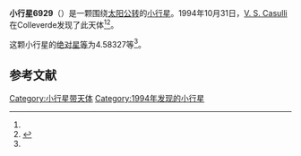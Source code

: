{{Infobox planet
| bgcolour = #FFFFC0
| name = 6929 Misto
| symbol = 
| image = 
| caption = 
| discovery = yes
| discovery_ref = 
| discoverer = [[V._S._Casulli|V. S. Casulli]]
| discovery_site = [[Colleverde|Colleverde]] 
| discovered = 1994年10月31日
| designations = yes
| mp_name = 
| named_after = 
| alt_names = 1994 UE/ 1971 VG / 1992 JX
| mp_category = [[主带小行星|主带小行星]]
| orbit_ref = <ref name="a">[http://ssd.jpl.nasa.gov/sbdb.cgi?sstr=6929 6929 Misto] {{Wayback|url=http://ssd.jpl.nasa.gov/sbdb.cgi?sstr=6929 |date=20210903173646 }}，小行星數據庫瀏覽器（JPL Small-Body Database Browser）－[[美国国家航空航天局|美国国家航空航天局]]喷气推进实验室</ref>
| epoch = 2456400.5 (2013年4月18日更新)
| aphelion = {{convert|3.1712045|AU|km|3|abbr=on|lk=out}}
| perihelion = {{convert|2.3595015|AU|km|3|abbr=on}}
| semimajor = {{convert|2.7653530|AU|km|3|abbr=on}}
| eccentricity = 0.146763
| period = 1679.67121 [[日|日]]<br />4.6[[儒略年|儒略年]]
| avg_speed = 
| inclination = 10.35769
| asc_node = 56.12557
| mean_anomaly = 
| arg_peri = 4.58327
| satellites = 
| physical_characteristics = yes
| dimensions = 
| mass = 
| density = 
| surface_grav = 
| escape_velocity = 
| sidereal_day = 
| axial_tilt = 
| pole_ecliptic_lat = 
| pole_ecliptic_lon = 
| albedo = 
| temperatures= 
| temp_name1 = 
| mean_temp_1 = 
| max_temp_1 = 
| temp_name2 = 
| max_temp_2 = 
| spectral_type = 
| abs_magnitude = 4.58327
}}

'''小行星6929'''（{{lang-en|6929 Misto}}）是一颗围绕[[太阳|太阳]][[公转|公转]]的[[小行星|小行星]]。1994年10月31日，[[V._S._Casulli|V. S. Casulli]]在Colleverde发现了此天体<ref name="a" /><ref>{{cite news|title=小行星列表|url=http://cfa-www.harvard.edu/iau/lists/NumberedMPs.txt|accessdate=2013-07-08|newspaper=哈佛大学|archive-date=2008-05-17|archive-url=https://web.archive.org/web/20080517010638/http://cfa-www.harvard.edu/iau/lists/NumberedMPs.txt|dead-url=no}}</ref>。

这颗小行星的[[绝对星等|绝对星等]]为4.58327等<ref name="a" />。

==参考文献==
{{reflist}}
{{Minor Planet Number|[[小行星6928|小行星6928]]|[[小行星6930|小行星6930]]}}

{{小天体}}

[[Category:小行星带天体|Category:小行星带天体]]
[[Category:1994年发现的小行星|Category:1994年发现的小行星]]

{{asteroid-stub}}